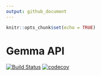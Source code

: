 ```yaml
---
output: github_document
---
```


```r
knitr::opts_chunk$set(echo = TRUE)
```

# Gemma API

[![Build Status](https://travis-ci.org/oganm/gemmaAPI.svg?branch=master)](https://travis-ci.org/oganm/gemmaAPI) [![codecov](https://codecov.io/gh/oganm/gemmaAPI/branch/master/graph/badge.svg)](https://codecov.io/gh/oganm/gemmaAPI)
